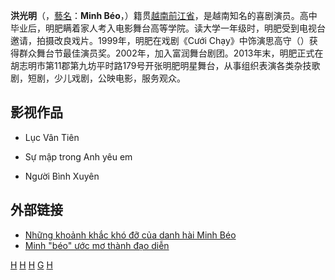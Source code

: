 {{多個問題|
{{copyedit|time=2015-01-21T03:54:28+00:00}}
{{expand|time=2015-01-21T03:54:28+00:00}}
{{blpsources|time=2015-01-21T02:33:01+00:00}}
{{Expand language|vi}}
}}
'''洪光明'''（{{lang|vi|Hồng Quang Minh}}，[[藝名|藝名]]：'''Minh Béo'''，{{bd|1977年|12月27日||}}）籍贯[[越南|越南]][[前江省|前江省]]，是越南知名的喜剧演员。高中毕业后，明肥瞒着家人考入电影舞台高等学院。读大学一年级时，明肥受到电视台邀请，拍摄改良戏片。1999年，明肥在戏剧《Cưới Chạy》中饰演思高守（{{lang|vi|Tư Cao Thủ}}）获得群众舞台节最佳演员奖。2002年，加入富润舞台剧团。2013年末，明肥正式在胡志明市第11郡第九坊平时路179号开张明肥明星舞台，从事组织表演各类杂技歌剧，短剧，少儿戏剧，公映电影，服务观众。

== 影视作品 ==
*Lục Vân Tiên

*Sự mập trong Anh yêu em

*Người Bình Xuyên

== 外部链接 ==
*[http://kienthuc.net.vn/showbiz/nhung-khoanh-khac-kho-do-cua-danh-hai-minh-beo-312054.html Những khoảnh khắc khó đỡ của danh hài Minh Béo] {{Wayback|url=http://kienthuc.net.vn/showbiz/nhung-khoanh-khac-kho-do-cua-danh-hai-minh-beo-312054.html |date=20150121040644 }}
*[http://vietbao.vn/Van-hoa/Minh-beo-uoc-mo-thanh-dao-dien/10795333/104/ Minh "béo" ước mơ thành đạo diễn] {{Wayback|url=http://vietbao.vn/Van-hoa/Minh-beo-uoc-mo-thanh-dao-dien/10795333/104/ |date=20150121043525 }}

[[Category:越南男演員|H]]
[[Category:越南华人|H]]
[[Category:前江省人|H]]
[[Category:洪姓|G]]
[[Category:男喜剧演员|H]]